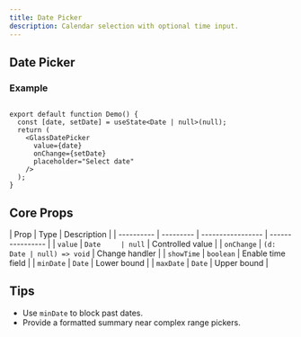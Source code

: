 ```yaml
---
title: Date Picker
description: Calendar selection with optional time input.
---
```


## Date Picker

### Example

```tsx

export default function Demo() {
  const [date, setDate] = useState<Date | null>(null);
  return (
    <GlassDatePicker
      value={date}
      onChange={setDate}
      placeholder="Select date"
    />
  );
}
```

## Core Props

| Prop       | Type      | Description       |
| ---------- | --------- | ----------------- | ---------------- |
| `value`    | `Date     | null`             | Controlled value |
| `onChange` | `(d: Date | null) => void`    | Change handler   |
| `showTime` | `boolean` | Enable time field |
| `minDate`  | `Date`    | Lower bound       |
| `maxDate`  | `Date`    | Upper bound       |

## Tips

- Use `minDate` to block past dates.
- Provide a formatted summary near complex range pickers.
